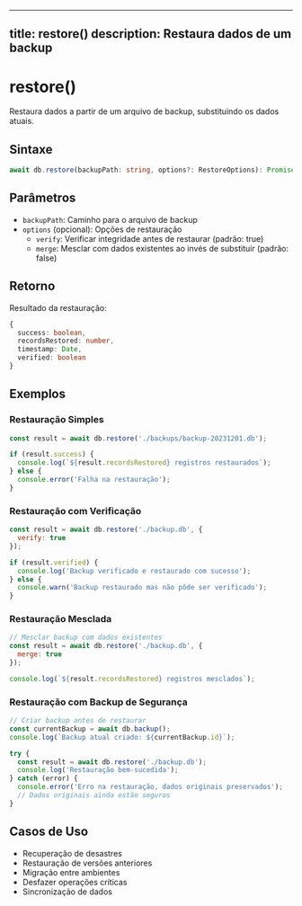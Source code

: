 
---
title: restore()
description: Restaura dados de um backup
---

# restore()

Restaura dados a partir de um arquivo de backup, substituindo os dados atuais.

## Sintaxe

```typescript
await db.restore(backupPath: string, options?: RestoreOptions): Promise<RestoreResult>
```

## Parâmetros

- `backupPath`: Caminho para o arquivo de backup
- `options` (opcional): Opções de restauração
  - `verify`: Verificar integridade antes de restaurar (padrão: true)
  - `merge`: Mesclar com dados existentes ao invés de substituir (padrão: false)

## Retorno

Resultado da restauração:
```typescript
{
  success: boolean,
  recordsRestored: number,
  timestamp: Date,
  verified: boolean
}
```

## Exemplos

### Restauração Simples
```javascript
const result = await db.restore('./backups/backup-20231201.db');

if (result.success) {
  console.log(`${result.recordsRestored} registros restaurados`);
} else {
  console.error('Falha na restauração');
}
```

### Restauração com Verificação
```javascript
const result = await db.restore('./backup.db', {
  verify: true
});

if (result.verified) {
  console.log('Backup verificado e restaurado com sucesso');
} else {
  console.warn('Backup restaurado mas não pôde ser verificado');
}
```

### Restauração Mesclada
```javascript
// Mesclar backup com dados existentes
const result = await db.restore('./backup.db', {
  merge: true
});

console.log(`${result.recordsRestored} registros mesclados`);
```

### Restauração com Backup de Segurança
```javascript
// Criar backup antes de restaurar
const currentBackup = await db.backup();
console.log(`Backup atual criado: ${currentBackup.id}`);

try {
  const result = await db.restore('./backup.db');
  console.log('Restauração bem-sucedida');
} catch (error) {
  console.error('Erro na restauração, dados originais preservados');
  // Dados originais ainda estão seguros
}
```

## Casos de Uso

- Recuperação de desastres
- Restauração de versões anteriores
- Migração entre ambientes
- Desfazer operações críticas
- Sincronização de dados
